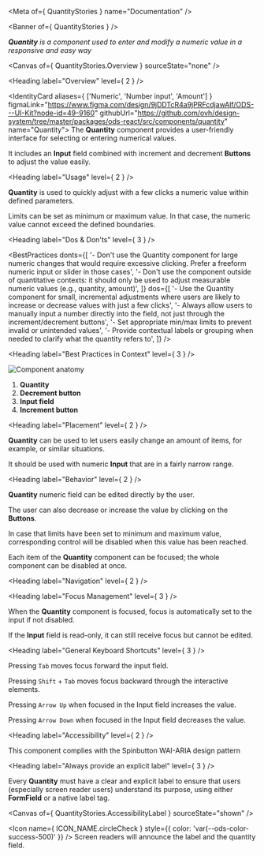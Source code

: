 
<Meta of={ QuantityStories } name="Documentation" />

<Banner of={ QuantityStories } />

_**Quantity** is a component used to enter and modify a numeric value in a responsive and easy way_

<Canvas of={ QuantityStories.Overview } sourceState="none" />

<Heading label="Overview" level={ 2 } />

<IdentityCard aliases={ ['Numeric', 'Number input', 'Amount'] }
              figmaLink="https://www.figma.com/design/9jDDTcR4a9jPRFcdjawAlf/ODS---UI-Kit?node-id=49-9160"
              githubUrl="https://github.com/ovh/design-system/tree/master/packages/ods-react/src/components/quantity"
              name="Quantity">
  The **Quantity** component provides a user-friendly interface for selecting or entering numerical values.

  It includes an **Input** field combined with increment and decrement **Buttons** to adjust the value easily.
</IdentityCard>

<Heading label="Usage" level={ 2 } />

**Quantity** is used to quickly adjust with a few clicks a numeric value within defined parameters.

Limits can be set as minimum or maximum value. In that case, the numeric value cannot exceed the defined boundaries.

<Heading label="Dos & Don'ts" level={ 3 } />

<BestPractices
  donts={[
    '- Don\'t use the Quantity component for large numeric changes that would require excessive clicking. Prefer a freeform numeric input or slider in those cases',
    '- Don\'t use the component outside of quantitative contexts: it should only be used to adjust measurable numeric values (e.g., quantity, amount)',
  ]}
  dos={[
    '- Use the Quantity component for small, incremental adjustments where users are likely to increase or decrease values with just a few clicks',
    '- Always allow users to manually input a number directly into the field, not just through the increment/decrement buttons',
    '- Set appropriate min/max limits to prevent invalid or unintended values',
    '- Provide contextual labels or grouping when needed to clarify what the quantity refers to',
  ]}
/>

<Heading label="Best Practices in Context" level={ 3 } />

![Component anatomy](components/quantity/anatomy.png "Component anatomy")

1. **Quantity**
2. **Decrement button**
3. **Input field**
4. **Increment button**

<Heading label="Placement" level={ 2 } />

**Quantity** can be used to let users easily change an amount of items, for example, or similar situations.

It should be used with numeric **Input** that are in a fairly narrow range.

<Heading label="Behavior" level={ 2 } />

**Quantity** numeric field can be edited directly by the user.

The user can also decrease or increase the value by clicking on the **Buttons**.

In case that limits have been set to minimum and maximum value, corresponding control will be disabled when this value has been reached.

Each item of the **Quantity** component can be focused; the whole component can be disabled at once.

<Heading label="Navigation" level={ 2 } />

<Heading label="Focus Management" level={ 3 } />

When the **Quantity** component is focused, focus is automatically set to the input if not disabled.

If the **Input** field is read-only, it can still receive focus but cannot be edited.

<Heading label="General Keyboard Shortcuts" level={ 3 } />

Pressing `Tab` moves focus forward the input field.

Pressing `Shift` + `Tab` moves focus backward through the interactive elements.

Pressing `Arrow Up` when focused in the Input field increases the value.

Pressing `Arrow Down` when focused in the Input field decreases the value.

<Heading label="Accessibility" level={ 2 } />

This component complies with the <ExternalLink href="https://www.w3.org/WAI/ARIA/apg/patterns/spinbutton/">Spinbutton WAI-ARIA design pattern</ExternalLink>

<Heading label="Always provide an explicit label" level={ 3 } />

Every **Quantity** must have a clear and explicit label to ensure that users (especially screen reader users) understand its purpose,
using either **FormField** or a native label tag.

<Canvas of={ QuantityStories.AccessibilityLabel } sourceState="shown" />

<Icon name={ ICON_NAME.circleCheck }
      style={{ color: 'var(--ods-color-success-500)' }} /> Screen readers will announce the label and the quantity field.
